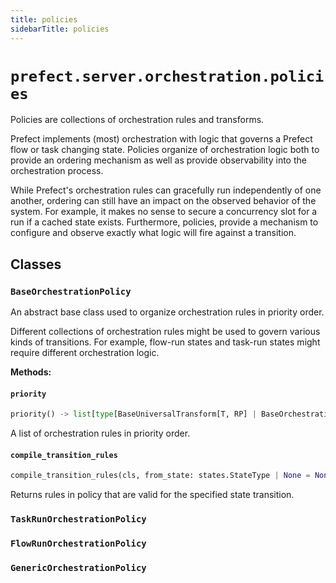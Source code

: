 ```yaml
---
title: policies
sidebarTitle: policies
---
```


# `prefect.server.orchestration.policies`



Policies are collections of orchestration rules and transforms.

Prefect implements (most) orchestration with logic that governs a Prefect flow or task
changing state. Policies organize of orchestration logic both to provide an ordering
mechanism as well as provide observability into the orchestration process.

While Prefect's orchestration rules can gracefully run independently of one another, ordering can still have an impact on
the observed behavior of the system. For example, it makes no sense to secure a
concurrency slot for a run if a cached state exists. Furthermore, policies, provide a
mechanism to configure and observe exactly what logic will fire against a transition.


## Classes

### `BaseOrchestrationPolicy` <sup><a href="https://github.com/prefecthq/prefect/blob/main/src/prefect/server/orchestration/policies.py#L30" target="_blank"><Icon icon="github" style="width: 14px; height: 14px;" /></a></sup>


An abstract base class used to organize orchestration rules in priority order.

Different collections of orchestration rules might be used to govern various kinds
of transitions. For example, flow-run states and task-run states might require
different orchestration logic.


**Methods:**

#### `priority` <sup><a href="https://github.com/prefecthq/prefect/blob/main/src/prefect/server/orchestration/policies.py#L41" target="_blank"><Icon icon="github" style="width: 14px; height: 14px;" /></a></sup>

```python
priority() -> list[type[BaseUniversalTransform[T, RP] | BaseOrchestrationRule[T, RP]]]
```

A list of orchestration rules in priority order.


#### `compile_transition_rules` <sup><a href="https://github.com/prefecthq/prefect/blob/main/src/prefect/server/orchestration/policies.py#L51" target="_blank"><Icon icon="github" style="width: 14px; height: 14px;" /></a></sup>

```python
compile_transition_rules(cls, from_state: states.StateType | None = None, to_state: states.StateType | None = None) -> list[type[BaseUniversalTransform[T, RP] | BaseOrchestrationRule[T, RP]]]
```

Returns rules in policy that are valid for the specified state transition.


### `TaskRunOrchestrationPolicy` <sup><a href="https://github.com/prefecthq/prefect/blob/main/src/prefect/server/orchestration/policies.py#L69" target="_blank"><Icon icon="github" style="width: 14px; height: 14px;" /></a></sup>

### `FlowRunOrchestrationPolicy` <sup><a href="https://github.com/prefecthq/prefect/blob/main/src/prefect/server/orchestration/policies.py#L75" target="_blank"><Icon icon="github" style="width: 14px; height: 14px;" /></a></sup>

### `GenericOrchestrationPolicy` <sup><a href="https://github.com/prefecthq/prefect/blob/main/src/prefect/server/orchestration/policies.py#L81" target="_blank"><Icon icon="github" style="width: 14px; height: 14px;" /></a></sup>
